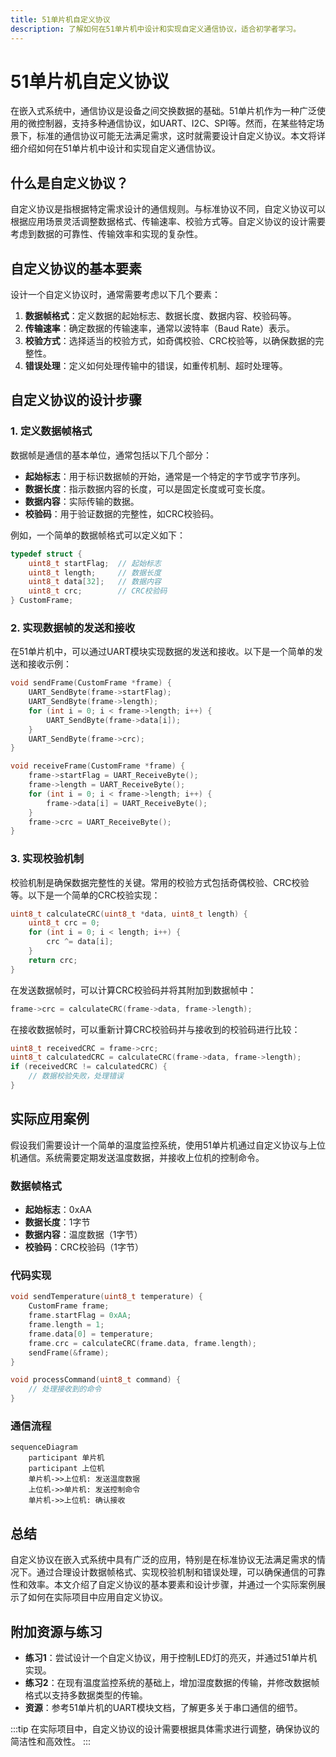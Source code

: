```yaml
---
title: 51单片机自定义协议
description: 了解如何在51单片机中设计和实现自定义通信协议，适合初学者学习。
---
```


# 51单片机自定义协议

在嵌入式系统中，通信协议是设备之间交换数据的基础。51单片机作为一种广泛使用的微控制器，支持多种通信协议，如UART、I2C、SPI等。然而，在某些特定场景下，标准的通信协议可能无法满足需求，这时就需要设计自定义协议。本文将详细介绍如何在51单片机中设计和实现自定义通信协议。

## 什么是自定义协议？

自定义协议是指根据特定需求设计的通信规则。与标准协议不同，自定义协议可以根据应用场景灵活调整数据格式、传输速率、校验方式等。自定义协议的设计需要考虑到数据的可靠性、传输效率和实现的复杂性。

## 自定义协议的基本要素

设计一个自定义协议时，通常需要考虑以下几个要素：

1. **数据帧格式**：定义数据的起始标志、数据长度、数据内容、校验码等。
2. **传输速率**：确定数据的传输速率，通常以波特率（Baud Rate）表示。
3. **校验方式**：选择适当的校验方式，如奇偶校验、CRC校验等，以确保数据的完整性。
4. **错误处理**：定义如何处理传输中的错误，如重传机制、超时处理等。

## 自定义协议的设计步骤

### 1. 定义数据帧格式

数据帧是通信的基本单位，通常包括以下几个部分：

- **起始标志**：用于标识数据帧的开始，通常是一个特定的字节或字节序列。
- **数据长度**：指示数据内容的长度，可以是固定长度或可变长度。
- **数据内容**：实际传输的数据。
- **校验码**：用于验证数据的完整性，如CRC校验码。

例如，一个简单的数据帧格式可以定义如下：

```c
typedef struct {
    uint8_t startFlag;  // 起始标志
    uint8_t length;     // 数据长度
    uint8_t data[32];   // 数据内容
    uint8_t crc;        // CRC校验码
} CustomFrame;
```

### 2. 实现数据帧的发送和接收

在51单片机中，可以通过UART模块实现数据的发送和接收。以下是一个简单的发送和接收示例：

```c
void sendFrame(CustomFrame *frame) {
    UART_SendByte(frame->startFlag);
    UART_SendByte(frame->length);
    for (int i = 0; i < frame->length; i++) {
        UART_SendByte(frame->data[i]);
    }
    UART_SendByte(frame->crc);
}

void receiveFrame(CustomFrame *frame) {
    frame->startFlag = UART_ReceiveByte();
    frame->length = UART_ReceiveByte();
    for (int i = 0; i < frame->length; i++) {
        frame->data[i] = UART_ReceiveByte();
    }
    frame->crc = UART_ReceiveByte();
}
```

### 3. 实现校验机制

校验机制是确保数据完整性的关键。常用的校验方式包括奇偶校验、CRC校验等。以下是一个简单的CRC校验实现：

```c
uint8_t calculateCRC(uint8_t *data, uint8_t length) {
    uint8_t crc = 0;
    for (int i = 0; i < length; i++) {
        crc ^= data[i];
    }
    return crc;
}
```

在发送数据帧时，可以计算CRC校验码并将其附加到数据帧中：

```c
frame->crc = calculateCRC(frame->data, frame->length);
```

在接收数据帧时，可以重新计算CRC校验码并与接收到的校验码进行比较：

```c
uint8_t receivedCRC = frame->crc;
uint8_t calculatedCRC = calculateCRC(frame->data, frame->length);
if (receivedCRC != calculatedCRC) {
    // 数据校验失败，处理错误
}
```

## 实际应用案例

假设我们需要设计一个简单的温度监控系统，使用51单片机通过自定义协议与上位机通信。系统需要定期发送温度数据，并接收上位机的控制命令。

### 数据帧格式

- **起始标志**：0xAA
- **数据长度**：1字节
- **数据内容**：温度数据（1字节）
- **校验码**：CRC校验码（1字节）

### 代码实现

```c
void sendTemperature(uint8_t temperature) {
    CustomFrame frame;
    frame.startFlag = 0xAA;
    frame.length = 1;
    frame.data[0] = temperature;
    frame.crc = calculateCRC(frame.data, frame.length);
    sendFrame(&frame);
}

void processCommand(uint8_t command) {
    // 处理接收到的命令
}
```

### 通信流程

```mermaid
sequenceDiagram
    participant 单片机
    participant 上位机
    单片机->>上位机: 发送温度数据
    上位机->>单片机: 发送控制命令
    单片机->>上位机: 确认接收
```

## 总结

自定义协议在嵌入式系统中具有广泛的应用，特别是在标准协议无法满足需求的情况下。通过合理设计数据帧格式、实现校验机制和错误处理，可以确保通信的可靠性和效率。本文介绍了自定义协议的基本要素和设计步骤，并通过一个实际案例展示了如何在实际项目中应用自定义协议。

## 附加资源与练习

- **练习1**：尝试设计一个自定义协议，用于控制LED灯的亮灭，并通过51单片机实现。
- **练习2**：在现有温度监控系统的基础上，增加湿度数据的传输，并修改数据帧格式以支持多数据类型的传输。
- **资源**：参考51单片机的UART模块文档，了解更多关于串口通信的细节。

:::tip
在实际项目中，自定义协议的设计需要根据具体需求进行调整，确保协议的简洁性和高效性。
:::